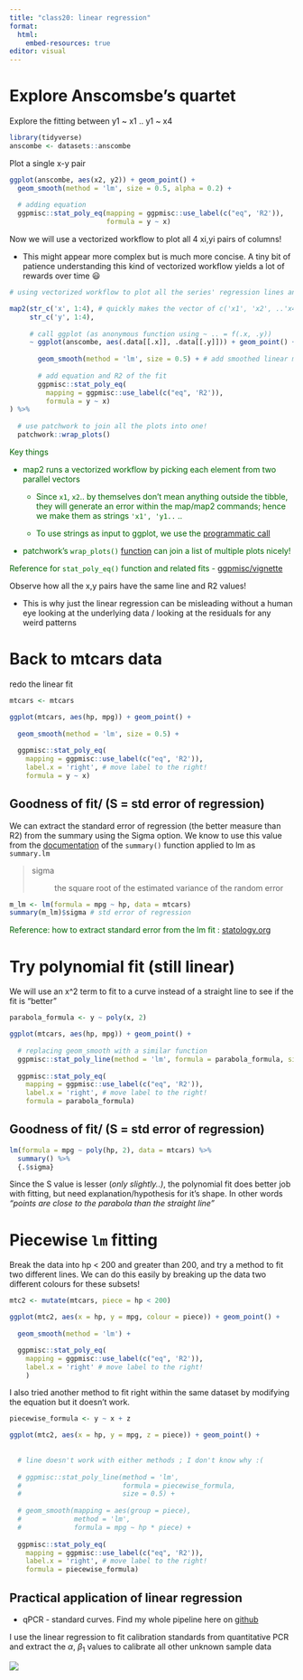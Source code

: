 ```yaml
---
title: "class20: linear regression"
format: 
  html:
    embed-resources: true
editor: visual
---
```


# Explore Anscomsbe's quartet

Explore the fitting between y1 \~ x1 .. y1 \~ x4

```r
library(tidyverse)
anscombe <- datasets::anscombe
```

Plot a single x-y pair

```r

ggplot(anscombe, aes(x2, y2)) + geom_point() + 
  geom_smooth(method = 'lm', size = 0.5, alpha = 0.2) + 
  
  # adding equation
  ggpmisc::stat_poly_eq(mapping = ggpmisc::use_label(c("eq", 'R2')), 
                        formula = y ~ x)
```

Now we will use a vectorized workflow to plot all 4 xi,yi pairs of columns!

-   This might appear more complex but is much more concise. A tiny bit of patience understanding this kind of vectorized workflow yields a lot of rewards over time 😃

```r

# using vectorized workflow to plot all the series' regression lines and equations

map2(str_c('x', 1:4), # quickly makes the vector of c('x1', 'x2', ..'x4')
     str_c('y', 1:4),
     
     # call ggplot (as anonymous function using ~ .. = f(.x, .y))
     ~ ggplot(anscombe, aes(.data[[.x]], .data[[.y]])) + geom_point() + 
       
       geom_smooth(method = 'lm', size = 0.5) + # add smoothed linear model fit
       
       # add equation and R2 of the fit
       ggpmisc::stat_poly_eq(
         mapping = ggpmisc::use_label(c("eq", 'R2')), 
         formula = y ~ x)
) %>% 
  
  # use patchwork to join all the plots into one!
  patchwork::wrap_plots()
```

::: {.div style="color: darkgreen"}
Key things

-   map2 runs a vectorized workflow by picking each element from two parallel vectors

    -   Since `x1`, `x2`.. by themselves don't mean anything outside the tibble, they will generate an error within the map/map2 commands; hence we make them as strings `'x1', 'y1..` ..

    -   To use strings as input to ggplot, we use the [programmatic call](https://ggplot2.tidyverse.org/reference/aes_.html#life-cycle)

-   patchwork's `wrap_plots()` [function](https://patchwork.data-imaginist.com/reference/wrap_plots.html) can join a list of multiple plots nicely!

Reference for `stat_poly_eq()` function and related fits - [ggpmisc/vignette](https://cran.r-project.org/web/packages/ggpmisc/vignettes/model-based-annotations.html#stat_poly_eq-and-stat_poly_line)
:::

Observe how all the x,y pairs have the same line and R2 values!

-   This is why just the linear regression can be misleading without a human eye looking at the underlying data / looking at the residuals for any weird patterns

# Back to mtcars data

redo the linear fit

```r
mtcars <- mtcars

ggplot(mtcars, aes(hp, mpg)) + geom_point() + 
  
  geom_smooth(method = 'lm', size = 0.5) + 
  
  ggpmisc::stat_poly_eq(
    mapping = ggpmisc::use_label(c("eq", 'R2')),
    label.x = 'right', # move label to the right!
    formula = y ~ x)
```

## Goodness of fit/ (S = std error of regression)

We can extract the standard error of regression (the better measure than R2) from the summary using the Sigma option. We know to use this value from the [documentation](https://www.rdocumentation.org/packages/stats/versions/3.6.2/topics/summary.lm) of the `summary()` function applied to lm as `summary.lm`

> sigma
>
> :   the square root of the estimated variance of the random error

```r

m_lm <- lm(formula = mpg ~ hp, data = mtcars)
summary(m_lm)$sigma # std error of regression
```

::: div
::: {style="color: darkgreen"}
Reference: how to extract standard error from the lm fit : [statology.org](https://www.statology.org/extract-standard-error-from-lm-in-r/)
:::
:::

# Try polynomial fit (still linear)

We will use an x\^2 term to fit to a curve instead of a straight line to see if the fit is "better"

```r
parabola_formula <- y ~ poly(x, 2)

ggplot(mtcars, aes(hp, mpg)) + geom_point() + 
  
  # replacing geom_smooth with a similar function
  ggpmisc::stat_poly_line(method = 'lm', formula = parabola_formula, size = 0.5) + 
  
  ggpmisc::stat_poly_eq(
    mapping = ggpmisc::use_label(c("eq", 'R2')),
    label.x = 'right', # move label to the right!
    formula = parabola_formula)
```

## Goodness of fit/ (S = std error of regression)

```r

lm(formula = mpg ~ poly(hp, 2), data = mtcars) %>% 
  summary() %>% 
  {.$sigma}
```

Since the S value is lesser (*only slightly..)*, the polynomial fit does better job with fitting, but need explanation/hypothesis for it's shape. In other words *"points are close to the parabola than the straight line"*

# Piecewise `lm` fitting

Break the data into hp \< 200 and greater than 200, and try a method to fit two different lines. We can do this easily by breaking up the data two different colours for these subsets!

```r

mtc2 <- mutate(mtcars, piece = hp < 200)

ggplot(mtc2, aes(x = hp, y = mpg, colour = piece)) + geom_point() + 
  
  geom_smooth(method = 'lm') +

  ggpmisc::stat_poly_eq(
    mapping = ggpmisc::use_label(c("eq", 'R2')),
    label.x = 'right' # move label to the right!
    )
```

I also tried another method to fit right within the same dataset by modifying the equation but it doesn't work.

```r

piecewise_formula <- y ~ x + z

ggplot(mtc2, aes(x = hp, y = mpg, z = piece)) + geom_point() + 
  
  
  # line doesn't work with either methods ; I don't know why :(
  
  # ggpmisc::stat_poly_line(method = 'lm', 
  #                         formula = piecewise_formula, 
  #                         size = 0.5) + 
  
  # geom_smooth(mapping = aes(group = piece), 
  #             method = 'lm', 
  #             formula = mpg ~ hp * piece) + 
  
  ggpmisc::stat_poly_eq(
    mapping = ggpmisc::use_label(c("eq", 'R2')),
    label.x = 'right', # move label to the right!
    formula = piecewise_formula)
```

## Practical application of linear regression

-   qPCR - standard curves. Find my whole pipeline here on [github](https://github.com/ppreshant/qPCR-analysis)

I use the linear regression to fit calibration standards from quantitative PCR and extract the $\alpha$, $\beta_1$ values to calibrate all other unknown sample data

![](images/Std17_q017a.png)
